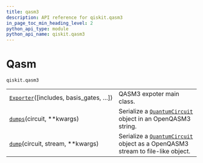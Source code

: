 ```yaml
---
title: qasm3
description: API reference for qiskit.qasm3
in_page_toc_min_heading_level: 2
python_api_type: module
python_api_name: qiskit.qasm3
---
```


<span id="module-qiskit.qasm3" />

<span id="qiskit-qasm3" />

# Qasm

<span id="module-qiskit.qasm3" />

`qiskit.qasm3`

|                                                                                           |                                                                                                                                                 |
| ----------------------------------------------------------------------------------------- | ----------------------------------------------------------------------------------------------------------------------------------------------- |
| [`Exporter`](qiskit.qasm3.Exporter "qiskit.qasm3.Exporter")(\[includes, basis\_gates, …]) | QASM3 expoter main class.                                                                                                                       |
| [`dumps`](qiskit.qasm3.dumps "qiskit.qasm3.dumps")(circuit, \*\*kwargs)                   | Serialize a [`QuantumCircuit`](qiskit.circuit.QuantumCircuit "qiskit.circuit.QuantumCircuit") object in an OpenQASM3 string.                    |
| [`dump`](qiskit.qasm3.dump "qiskit.qasm3.dump")(circuit, stream, \*\*kwargs)              | Serialize a [`QuantumCircuit`](qiskit.circuit.QuantumCircuit "qiskit.circuit.QuantumCircuit") object as a OpenQASM3 stream to file-like object. |

